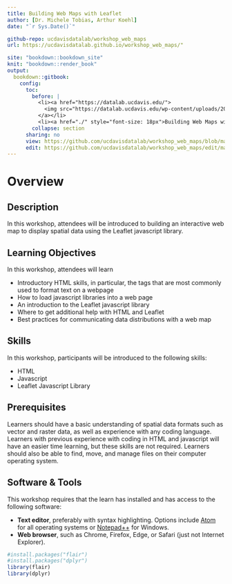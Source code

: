 ```yaml
---
title: Building Web Maps with Leaflet
author: [Dr. Michele Tobias, Arthur Koehl]
date: "`r Sys.Date()`"

github-repo: ucdavisdatalab/workshop_web_maps
url: https://ucdavisdatalab.github.io/workshop_web_maps/"

site: "bookdown::bookdown_site"
knit: "bookdown::render_book"
output:
  bookdown::gitbook:
    config:
      toc:
        before: |
          <li><a href="https://datalab.ucdavis.edu/">
            <img src="https://datalab.ucdavis.edu/wp-content/uploads/2019/07/datalab-logo-full-color-rgb-1.png" style="height: 100%; width: 100%; object-fit: contain" />
          </a></li>
          <li><a href="./" style="font-size: 18px">Building Web Maps with Leaflet</a></li>
        collapse: section
      sharing: no
      view: https://github.com/ucdavisdatalab/workshop_web_maps/blob/master/%s
      edit: https://github.com/ucdavisdatalab/workshop_web_maps/edit/master/%s
---
```


# Overview {-}

## Description
In this workshop, attendees will be introduced to building an interactive web map to display spatial data using the Leaflet javascript library.

## Learning Objectives
In this workshop, attendees will learn

* Introductory HTML skills, in particular, the tags that are most commonly used to format text on a webpage
* How to load javascript libraries into a web page
* An introduction to the Leaflet javascript library
* Where to get additional help with HTML and Leaflet
* Best practices for communicating data distributions with a web map

## Skills
In this workshop, participants will be introduced to the following skills:

* HTML
* Javascript
* Leaflet Javascript Library

## Prerequisites
Learners should have a basic understanding of spatial data formats such as vector and raster data, as well as experience with any coding language.  Learners with previous experience with coding in HTML and javascript will have an easier time learning, but these skills are not required. Learners should also be able to find, move, and manage files on their computer operating system.

## Software & Tools
This workshop requires that the learn has installed and has access to the following software:

* **Text editor**, preferably with syntax highlighting. Options include [Atom](https://atom.io/) for all operating systems or [Notepad++](https://notepad-plus-plus.org/) for Windows.
* **Web browser**, such as Chrome, Firefox, Edge, or Safari (just not Internet Explorer).

``` r
#install.packages("flair")
#install.packages("dplyr")
library(flair)
library(dplyr)

```